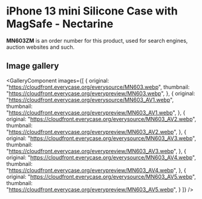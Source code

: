 
# iPhone 13 mini Silicone Case with MagSafe - Nectarine

<Callout type='info' emoji='👉🏻'>**MN603ZM** is an order number for this product, used for search engines, auction websites and such.</Callout>

## Image gallery

<GalleryComponent
    images={[
      {
        original: "https://cloudfront.everycase.org/everysource/MN603.webp",
        thumbnail: "https://cloudfront.everycase.org/everypreview/MN603.webp",
      },
      {
        original: "https://cloudfront.everycase.org/everysource/MN603_AV1.webp",
        thumbnail: "https://cloudfront.everycase.org/everypreview/MN603_AV1.webp",
      },
      {
        original: "https://cloudfront.everycase.org/everysource/MN603_AV2.webp",
        thumbnail: "https://cloudfront.everycase.org/everypreview/MN603_AV2.webp",
      },
      {
        original: "https://cloudfront.everycase.org/everysource/MN603_AV3.webp",
        thumbnail: "https://cloudfront.everycase.org/everypreview/MN603_AV3.webp",
      },
      {
        original: "https://cloudfront.everycase.org/everysource/MN603_AV4.webp",
        thumbnail: "https://cloudfront.everycase.org/everypreview/MN603_AV4.webp",
      },
      {
        original: "https://cloudfront.everycase.org/everysource/MN603_AV5.webp",
        thumbnail: "https://cloudfront.everycase.org/everypreview/MN603_AV5.webp",
      }
    ]}
  />
